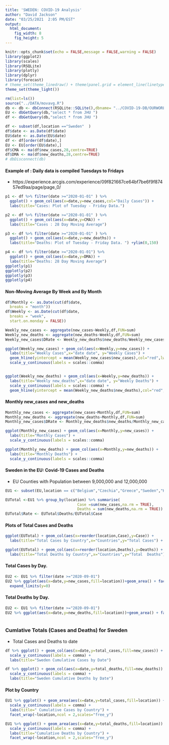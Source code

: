 ```yaml
---
title: 'SWEDEN: COVID-19 Analysis'
author: "David Jackson"
date: "03/25/2021  2:05 PM/EST"
output: 
  html_document: 
    fig_width: 8
    fig_height: 5
---
```


```r
knitr::opts_chunk$set(echo = FALSE,message = FALSE,warning = FALSE)
library(ggplot2)
library(scales)
library(RSQLite)
library(plotly)
library(dplyr)
library(forecast)
# theme_set(theme_linedraw() + theme(panel.grid = element_line(linetype = 'dashed')))
theme_set(theme_light())

```
```r
rm(list=ls())
source("../DATA/movavg.R")
db <- db <- dbConnect(RSQLite::SQLite(),dbname= "../COVID-19-DB/OURWORLD.sqlite3")
EU <- dbGetQuery(db,"select * from JHU ")
df <- dbGetQuery(db,"select * from JHU ")

df <- subset(df,location =="Sweden"  )
df$date <- as.Date(df$date)
EU$date <- as.Date(EU$date)
df <- df[order(df$date),]
EU <- EU[order(EU$date),]
df$CMA <- ma(df$new_cases,28,centre=TRUE)
df$DMA <- ma(df$new_deaths,28,centre=TRUE)
# dbDisconnect(db)
```

#### Example of : Daily data is compiled Tuesdays to Fridays 
* https://experience.arcgis.com/experience/09f821667ce64bf7be6f9f87457ed9aa/page/page_0/

```r
p1 <- df %>% filter(date >="2020-01-01" ) %>%
  ggplot() + geom_col(aes(x=date,y=new_cases,col="Daily Cases")) +
  labs(title="Cases: Plot of Tuesday - Friday Data.")

p2 <- df %>% filter(date >="2020-01-01" ) %>%
  ggplot() + geom_col(aes(x=date,y=CMA)) +
  labs(title="Cases : 28 Day Moving Average")

p3 <- df %>% filter(date >="2020-01-01" ) %>%
  ggplot() + geom_col(aes(x=date,y=new_deaths)) +
  labs(title="Deaths: Plot of Tuesday - Friday Data. ") +ylim(0,150)

p4 <- df %>% filter(date >="2020-01-01") %>%
  ggplot() + geom_col(aes(x=date,y=DMA)) +
  labs(title="Deaths: 28 Day Moving Average")
ggplotly(p1)
ggplotly(p2)
ggplotly(p3)
ggplotly(p4)
```

#### Non-Moving Average By Week and By Month

```r
df$Monthly <- as.Date(cut(df$date,
  breaks = "month"))
df$Weekly <- as.Date(cut(df$date,
  breaks = "week",
  start.on.monday = FALSE))

```
```r
Weekly_new_cases <- aggregate(new_cases~Weekly,df,FUN=sum)
Weekly_new_deaths <- aggregate(new_deaths~Weekly,df,FUN=sum)
Weekly_new_cases$DRate <- Weekly_new_deaths$new_deaths/Weekly_new_cases$new_cases

```
```r
ggplot(Weekly_new_cases) + geom_col(aes(x=Weekly,y=new_cases)) + 
  labs(title="Weekly Cases",x="date date", y="Weekly Cases") +
  geom_hline(yintercept = mean(Weekly_new_cases$new_cases),col="red",lwd=1.5) +
  scale_y_continuous(labels = scales::comma) 


ggplot(Weekly_new_deaths) + geom_col(aes(x=Weekly,y=new_deaths)) + 
  labs(title="Weekly new_deaths",x="date date", y="Weekly Deaths") +
  scale_y_continuous(labels = scales::comma) +
  geom_hline(yintercept = mean(Weekly_new_deaths$new_deaths),col="red",lwd=1.5)
``` 

#### Monthly new_cases and new_deaths

```r

Monthly_new_cases <- aggregate(new_cases~Monthly,df,FUN=sum)
Monthly_new_deaths <- aggregate(new_deaths~Monthly,df,FUN=sum)
Monthly_new_cases$DRate <- Monthly_new_deaths$new_deaths/Monthly_new_cases$new_cases

```
```r
ggplot(Monthly_new_cases) + geom_col(aes(x=Monthly,y=new_cases)) +
  labs(title="Monthly Cases") +
  scale_y_continuous(labels = scales::comma)

ggplot(Monthly_new_deaths) + geom_col(aes(x=Monthly,y=new_deaths)) +
  labs(title="Monthly Deaths") +
  scale_y_continuous(labels = scales::comma)
```

#### Sweden in the EU: Covid-19 Cases and Deaths
* EU Counties with Population between 9,000,000 and 12,000,000

```r

EU1 <- subset(EU,location == c("Belgium","Czechia","Greece","Sweden","Hungary","Austria"))

EUTotal <-EU1 %>% group_by(location) %>% summarise(
                                Case =sum(new_cases,na.rm = TRUE),
                                Deaths = sum(new_deaths,na.rm = TRUE))
EUTotal$Rate <- EUTotal$Deaths/EUTotal$Case
```

#### Plots of Total Cases and Deaths

```r
ggplot(EUTotal) + geom_col(aes(x=reorder(location,Case),y=Case)) + 
  labs(title="Total Cases by Country",x="Countries",y="Total Cases") + scale_y_continuous(label=comma)

``` 
```r
ggplot(EUTotal) + geom_col(aes(x=reorder(location,Deaths),y=Deaths)) + 
  labs(title="Total Deaths by Country",x="Countries",y="Total  Deaths") + scale_y_continuous(label=comma)

```

#### Total Cases  by Day.

```r
EU2 <- EU1 %>% filter(date >="2020-09-01")
EU2 %>% ggplot(aes(x=date,y=new_cases,fill=location))+geom_area() + facet_wrap(~location,ncol = 2,scales="free_y") +
  expand_limits(y=0)
```

#### Total Deaths  by Day.

```r
EU2 <- EU1 %>% filter(date >="2020-09-01")
EU2 %>% ggplot(aes(x=date,y=new_deaths,fill=location))+geom_area() + facet_wrap(~location,ncol = 2,scales="free_y") +expand_limits(y=0)
  
```

### Cumlative Totals (Cases and Deaths) for Sweden
* Total Cases and Deaths to date

```r
df %>% ggplot() + geom_col(aes(x=date,y=total_cases,fill=new_cases)) +
  scale_y_continuous(labels = comma) +
  labs(title="Sweden Cumulative Cases by Date")

df %>% ggplot() + geom_col(aes(x=date,y=total_deaths,fill=new_deaths)) +
  scale_y_continuous(labels = comma) +
  labs(title="Sweden Cumulative Deaths by Date")
```

#### Plot by Country

```r
EU1 %>% ggplot() + geom_area(aes(x=date,y=total_cases,fill=location)) +
  scale_y_continuous(labels = comma) +
  labs(title=" Cumulative Cases by Country") +
  facet_wrap(~location,ncol = 2,scales="free_y")

EU1 %>% ggplot() + geom_area(aes(x=date,y=total_deaths,fill=location)) +
  scale_y_continuous(labels = comma) +
  labs(title="Cumulative Deaths by Country") +
  facet_wrap(~location,ncol = 2,scales="free_y")
```

